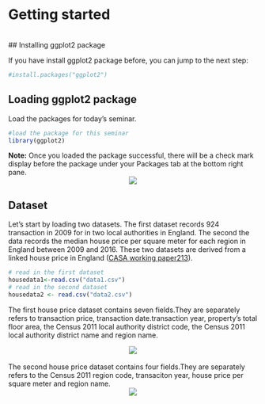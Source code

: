 # Getting started
<br>
## Installing ggplot2 package

If you have install ggplot2 package before, you can jump to the next step:
```r
#install.packages("ggplot2")
```


## Loading ggplot2 package
Load the packages for today's seminar.  
```r
#load the package for this seminar
library(ggplot2)
```

**Note:** Once you loaded the package successful, there will be a check mark display before the package  under your Packages tab at the bottom right pane.
<center>

![](loadpackage.png)
</center>

## Dataset
Let’s start by loading two datasets. The first dataset records 924 transaction in 2009 for in two local authorities in England. The second the data records the median house price per square meter for each region in England between 2009 and 2016. These two datasets are derived from a linked house price in England ([CASA working paper213](https://www.ucl.ac.uk/bartlett/casa/publications/2019/sep/casa-working-paper-213)).

```r
# read in the first dataset
housedata1<-read.csv("data1.csv")
# read in the second dataset
housedata2 <- read.csv("data2.csv")
```

The first house price dataset contains seven fields.They are separately refers to transaction price, transaction date.transaction year, property's total floor area, the Census 2011 local authority district code, the Census 2011 local authority district name and region name.

<center>

![](data1.png)
</center>
<br>
The second house price dataset contains four fields.They are separately refers to the Census 2011 region code, transaciton year, house price per square meter and region name.
<center>

![](data2.png)
</center>
